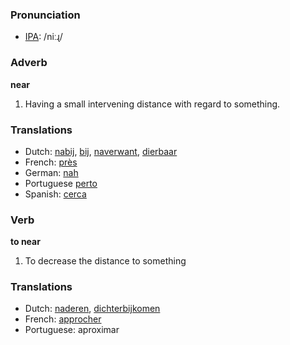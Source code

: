 === Pronunciation ===
*[[w:IPA|IPA]]: /niːɻ/

=== Adverb ===

'''near'''

#Having a small intervening distance with regard to something.

=== Translations ===
*Dutch: [[nabij]], [[bij]], [[naverwant]], [[dierbaar]]
*French: [[près]]
*German: [[nah]]
*Portuguese [[perto]]
*Spanish: [[cerca]]

=== Verb ===

'''to near'''

#To decrease the distance to something

=== Translations ===
*Dutch: [[naderen]], [[dichterbijkomen]]
*French: [[approcher]]
*Portuguese: aproximar